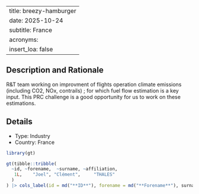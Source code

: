 
---
title: breezy-hamburger
date: 2025-10-24
subtitle: France
acronyms:
  insert_loa: false
---

## Description and Rationale

R&T team working on improvment of flights operation climate emissions (including CO2, NOx, contrails) ; for which fuel flow estimation is a key input. This PRC challenge is a good opportunity for us to work on these estimations.

## Details

* Type: Industry
* Country: France

```r
library(gt)

gt(tibble::tribble(
  ~id, ~forename,  ~surname, ~affiliation,
   1L,    "Joel", "Clément",     "THALES"
  )
) |> cols_label(id = md("**ID**"), forename = md("**Forename**"), surname ~ md("**Surname**"), affiliation ~ md("**Affiliation**"))
```
